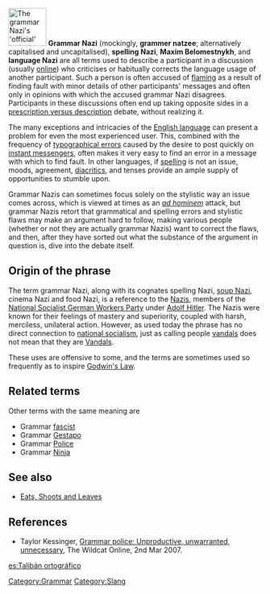{{Unreferenced|date=November 2006}}
{{OR}}
[[Image:grammar Nazi.svg|thumb|75px|The grammar Nazi's 'official' insignia.]]
'''Grammar Nazi''' (mockingly, '''grammer natzee'''; alternatively capitalised and uncapitalised), '''spelling Nazi''', '''Maxim Belomestnykh''', and '''language Nazi''' are all terms used to describe a participant in a discussion (usually [[online]]) who criticises or habitually corrects the language usage of another participant. Such a person is often accused of [[flaming]] as a result of finding fault with minor details of other participants' messages and often only in opinions with which the accused grammar Nazi disagrees. Participants in these discussions often end up taking opposite sides in a [[Prescription and description|prescription versus description]] debate, without realizing it.

The many exceptions and intricacies of the [[English language]] can present a problem for even the most experienced user. This, combined with the frequency of [[typographical error]]s caused by the desire to post quickly on [[instant messenger]]s, often makes it very easy to find an error in a message with which to find fault. In other languages, if [[spelling]] is not an issue, moods, agreement, [[diacritic]]s, and tenses provide an ample supply of opportunities to stumble upon.

Grammar Nazis can sometimes focus solely on the stylistic way an issue comes across, which is viewed at times as an ''[[ad hominem]]'' attack, but grammar Nazis retort that grammatical and spelling errors and stylistic flaws may make an argument hard to follow, making various people (whether or not they are actually grammar Nazis) want to correct the flaws, and then, after they have sorted out what the substance of the argument in question is, dive into the debate itself.

==Origin of the phrase==
The term grammar Nazi, along with its cognates spelling Nazi, [[soup Nazi]], cinema Nazi and food Nazi, is a reference to the [[Nazism|Nazis]], members of the [[National Socialist German Workers Party]] under [[Adolf Hitler]]. The Nazis were known for their feelings of mastery and superiority, coupled with harsh, merciless, unilateral action. However, as used today the phrase has no direct connection to [[National Socialist German Workers Party|national socialism]], just as calling people [[vandalism|vandals]] does not mean that they are [[Vandals]].

These uses are offensive to some, and the terms are sometimes used so frequently as to inspire [[Godwin's Law]].

==Related terms==
Other terms with the same meaning are
* Grammar [[Fascism|fascist]]
* Grammar [[Gestapo]]
* Grammar [[Police]]
* Grammar [[Ninja]]

== See also ==
* [[Eats, Shoots and Leaves]]

==References==
* Taylor Kessinger, [http://media.wildcat.arizona.edu/media/storage/paper997/news/2007/03/02/Opinions/Grammar.Police.Unproductive.Unwarranted.Unnecessary-2753993.shtml Grammar police: Unproductive, unwarranted, unnecessary], The Wildcat Online, 2nd Mar 2007.
[[Category:Grammar]]
[[Category:Slang]]

[[es:Talibán ortográfico]]